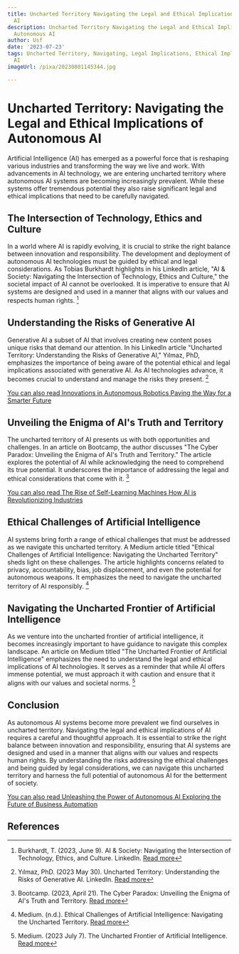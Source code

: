 ```yaml
---
title: Uncharted Territory Navigating the Legal and Ethical Implications of Autonomous
  AI
description: Uncharted Territory Navigating the Legal and Ethical Implications of
  Autonomous AI
author: Usf
date: '2023-07-23'
tags: Uncharted Territory, Navigating, Legal Implications, Ethical Implications, Autonomous
  AI
imageUrl: /pixa/20230801145344.jpg

---
```

# Uncharted  Territory: Navigating the Legal and Ethical Implications of Autonomous AI

Artificial Intelligence (AI)  has emerged as a powerful force that is reshaping various industries and  transforming the way we live and work. With advancements in AI technology, we  are  entering uncharted territory where autonomous AI  systems are becoming increasingly prevalent. While  these systems offer tremendous  potential they also raise significant legal and ethical implications  that need to be carefully navigated.

## The Intersection of Technology, Ethics and Culture

In a  world  where AI is rapidly evolving, it is crucial to strike the right balance  between  innovation and  responsibility.  The development and deployment of autonomous AI technologies must  be guided by ethical and legal considerations. As Tobias Burkhardt highlights in his LinkedIn article, "AI &  Society: Navigating the Intersection of Technology, Ethics and Culture," the societal  impact of AI cannot be overlooked. It is  imperative to ensure that AI systems are designed and used  in a manner that aligns with our values and respects human rights. [^1^]

## Understanding the  Risks  of Generative AI

Generative AI a subset of AI that involves creating new content poses unique risks that demand our attention. In his LinkedIn article "Uncharted Territory: Understanding the Risks of Generative AI," Yılmaz, PhD,  emphasizes the importance  of being aware of the  potential  ethical and legal  implications associated with generative AI. As  AI technologies advance, it becomes crucial  to understand and manage the risks they present. [^2^]

[You can also read Innovations in Autonomous Robotics  Paving the Way for a Smarter Future](Innovations%20in%20Autonomous%20Robotics%20Paving%20the%20Way%20for%20a%20Smarter%20Future)


## Unveiling  the Enigma  of AI's Truth and Territory

The uncharted territory of AI presents us with both opportunities and  challenges. In an article on Bootcamp, the author discusses  "The Cyber Paradox: Unveiling the Enigma of AI's Truth and Territory." The article explores the potential of AI while acknowledging the need to comprehend its  true potential. It underscores  the importance of addressing the legal and  ethical considerations that  come with it. [^3^]

[You can also read The Rise of Self-Learning Machines How AI is Revolutionizing Industries](The%20Rise%20of%20Self-Learning%20Machines%20How%20AI%20is%20Revolutionizing%20Industries)


## Ethical Challenges of Artificial  Intelligence

AI systems bring  forth a range of ethical challenges that must be addressed as we navigate this uncharted territory. A Medium article titled "Ethical Challenges of Artificial Intelligence: Navigating the  Uncharted  Territory" sheds  light on these challenges. The article highlights concerns related to privacy, accountability, bias, job displacement, and even the potential for autonomous weapons. It emphasizes the  need to navigate the uncharted  territory of AI responsibly. [^4^]

## Navigating the Uncharted Frontier of Artificial Intelligence

As we venture into the uncharted frontier of artificial intelligence, it becomes increasingly important to have guidance to navigate this complex landscape. An article on Medium titled "The Uncharted Frontier of Artificial Intelligence" emphasizes the need to understand the legal and ethical implications of AI technologies. It serves as a  reminder that while AI offers immense  potential, we  must approach it with caution and ensure that  it aligns with our values and societal norms. [^5^]

## Conclusion

As autonomous AI systems become more prevalent we find ourselves in uncharted territory. Navigating the legal and ethical implications of AI requires a careful  and thoughtful approach. It is essential  to strike the right balance between  innovation and responsibility, ensuring that AI  systems are designed and used in  a manner that  aligns with  our values and  respects human rights. By understanding the  risks addressing the ethical challenges and being guided by legal considerations, we can navigate this uncharted  territory and harness the full potential of autonomous AI for the  betterment of society.

[You can also read Unleashing the Power of Autonomous  AI Exploring the Future of Business Automation](Unleashing%20the%20Power%20of%20Autonomous%20AI%20Exploring%20the%20Future%20of%20Business%20Automation)


## References

[^1^]: Burkhardt, T. (2023, June 9). AI & Society: Navigating the Intersection of Technology, Ethics, and Culture. LinkedIn. [Read more](https://www.linkedin.com/pulse/ai-society-navigating-intersection-technology-ethics-tobias-burkhardt)

[^2^]: Yılmaz, PhD. (2023 May 30). Uncharted Territory: Understanding  the Risks of  Generative AI. LinkedIn. [Read more](https://www.linkedin.com/pulse/uncharted-territory-understanding-risks-generative-ai-y%C4%B1lmaz-phd)

[^3^]: Bootcamp. (2023, April 21). The Cyber Paradox: Unveiling the Enigma of AI's Truth and Territory. [Read more](https://bootcamp.uxdesign.cc/the-cyber-paradox-unveiling-the-enigma-of-ais-truth-and-territory-8c81781ff3f5)

[^4^]: Medium. (n.d.). Ethical Challenges of Artificial Intelligence: Navigating the Uncharted Territory. [Read more](https://medium.com/@qubatico/ethical-challenges-of-artificial-intelligence-navigating-the-uncharted-territory-ba49c5893e6a)

[^5^]: Medium. (2023  July 7). The  Uncharted Frontier  of Artificial Intelligence. [Read more](https://medium.com/@andre_reynolds/the-uncharted-frontier-of-artificial-intelligence-3413f2507acc)
